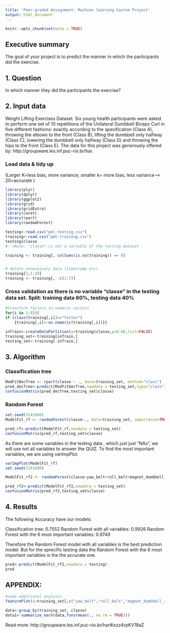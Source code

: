 ```yaml
---
title: 'Peer-graded Assignment: Machine learning Course Project'
output: html_document
---
```


```r
knitr::opts_chunk$set(echo = TRUE)
```

## Executive summary 

The goal of your project is to predict the manner in which the participants did the exercise.


## 1. Question
In which manner they did the participants the exercise?


## 2. Input data 

Weight Lifting Exercises Dataset. 
Six young health participants were asked to perform one set of 10 repetitions of the Unilateral Dumbbell Biceps Curl in five different fashions: exactly according to the specification (Class A), throwing the elbows to the front (Class B), lifting the dumbbell only halfway (Class C), lowering the dumbbell only halfway (Class D) and throwing the hips to the front (Class E).
The data for this project was generously offered by: http://groupware.les.inf.puc-rio.br/har. 


### Load data & tidy up
(Larger K=less bias, more variance; smaller k= more bias, less variance--> 20=accurate )
```r
library(plyr)
library(dplyr)
library(ggplot2)
library(grid)
library(gridExtra)
library(caret)
library(rpart)
library(randomForest)

testing<-read.csv("pml-testing.csv")
training<-read.csv("pml-training.csv")
testing$classe
#-->Note: "classe" is not a variable of the testing dataset

training <- training[, colSums(is.na(training)) == 0]


# delete unnecessary data (timestamp etc)
training[3,1:10]
training <- training[, -c(1:7)]

```


### Cross validation as there is no variable "classe" in the testing data set. Split: training data 60%, testing data 40% 
```r

#transform factors in numeric vectors
for(i in 1:85){
if (class(training[,i])=="factor")
    {training[,i]<-as.numeric(training[,i])}}

inTrain<-createDataPartition(y=training$classe,p=0.60,list=FALSE)
training_set<-training[inTrain,]
testing_set<-training[-inTrain,]

```


## 3. Algorithm 


### Classification tree

```r
ModFitDecTree <- rpart(classe ~ ., data=training_set, method="class")
pred_decTree<-predict(ModFitDecTree,newdata = testing_set,type="class")
confusionMatrix(pred_decTree,testing_set$classe)

```

### Random Forest
```r

set.seed(3141600)
ModelFit_rf <- randomForest(classe~., data=training_set, importance=TRUE, ntree=100)

pred_rf<-predict(ModelFit_rf,newdata = testing_set)
confusionMatrix(pred_rf,testing_set$classe)

```

As there are some variables in the testing data , which just just "NAs", we will use not all variables to answer the QUIZ.
To find the most important variables, we are using varImpPlot.


```r
varImpPlot(ModelFit_rf)
set.seed(3141600)

ModelFit_rf2 <- randomForest(classe~yaw_belt+roll_belt+magnet_dumbbell_z+pitch_belt+pitch_forearm+gyros_arm_y, data=training_set, importance=TRUE, ntree=100)

pred_rf2<-predict(ModelFit_rf2,newdata = testing_set)
confusionMatrix(pred_rf2,testing_set$classe)

```

## 4. Results

The following Accuracy have our models:

Classification tree: 0.7552 
Random Forest with all variables: 0.9926
Random Forest with the 6 most important variables: 0.9749

Therefore the Random Forest model with all variables is the best prediction model. But for the sprecific testing data the Random Forest with the 6 most important variables is the the accurate one. 



```r
pred<-predict(ModelFit_rf2,newdata = testing)
pred

```

## APPENDIX:



```r

#some additional analysis
featurePlot(x=training_set[,c("yaw_belt","roll_belt","magnet_dumbbell_z","pitch_belt","pitch_forearm","gyros_arm_y")],y=training_set$classe,plot="box")

data<-group_by(training_set, classe)
data1<-summarize_each(data,funs(mean(., na.rm = TRUE)))
```

Read more: http://groupware.les.inf.puc-rio.br/har#ixzz4rpKV18aZ
